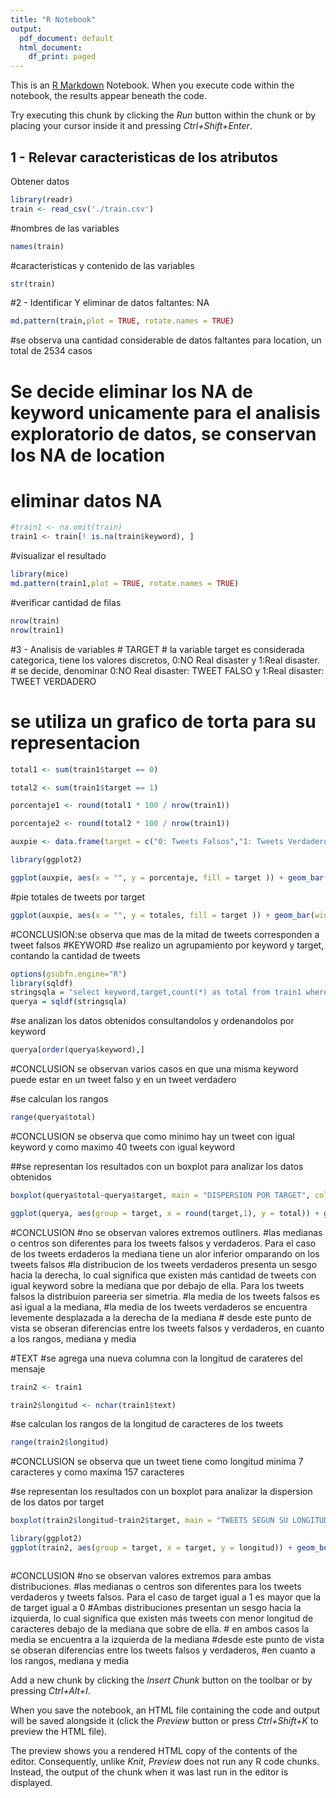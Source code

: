 ---
title: "R Notebook"
output:
  pdf_document: default
  html_document:
    df_print: paged
---

This is an [R Markdown](http://rmarkdown.rstudio.com) Notebook. When you execute code within the notebook, the results appear beneath the code. 

Try executing this chunk by clicking the *Run* button within the chunk or by placing your cursor inside it and pressing *Ctrl+Shift+Enter*. 

## 1 - Relevar caracteristicas de los atributos
Obtener datos

```{r}
library(readr)
train <- read_csv('./train.csv') 

```
#nombres de las variables
```{r}
names(train)
```
#caracteristicas y contenido de las variables
```{r}
str(train)
```

#2 - Identificar Y eliminar de datos faltantes: NA
```{r}
md.pattern(train,plot = TRUE, rotate.names = TRUE)

```

#se observa una cantidad considerable de datos faltantes para location, un total de 2534 casos

# Se decide eliminar los NA de keyword unicamente para el analisis exploratorio de datos, se conservan los NA de location

# eliminar datos NA
```{r}
#train1 <- na.omit(train)
train1 <- train[! is.na(train$keyword), ]
```

#visualizar el resultado
```{r}
library(mice)
md.pattern(train1,plot = TRUE, rotate.names = TRUE)
```
#verificar cantidad de filas

```{r}
nrow(train)
nrow(train1)
```

#3 - Analisis de variables
# TARGET
# la variable target es considerada categorica, tiene los valores discretos, 0:NO Real disaster y  1:Real disaster. 
# se decide, denominar 0:NO Real disaster: TWEET FALSO y  1:Real disaster: TWEET VERDADERO

# se utiliza un grafico de torta para su representacion
```{r}
total1 <- sum(train1$target == 0)

total2 <- sum(train1$target == 1)

porcentaje1 <- round(total1 * 100 / nrow(train1))

porcentaje2 <- round(total2 * 100 / nrow(train1))

auxpie <- data.frame(target = c("0: Tweets Falsos","1: Tweets Verdaderos"), totales = c(total1,total2),porcentaje = c(porcentaje1,porcentaje2))

library(ggplot2)

ggplot(auxpie, aes(x = "", y = porcentaje, fill = target )) + geom_bar(width = 1, stat = "identity", color = "white") + coord_polar("y", start = 0) + geom_text(aes(y = porcentaje,label = paste(porcentaje, "%")),position = position_stack(vjust = 0.5)) + labs(fill = "Target", title = "PORCENTAJE DE TWEETS AGRUPADOS", x = NULL, y = NULL )

```
#pie totales de tweets por target
```{r}
ggplot(auxpie, aes(x = "", y = totales, fill = target )) + geom_bar(width = 1, stat = "identity", color = "white") + coord_polar("y", start = 0) + geom_text(aes(y = totales,label = totales),position = position_stack(vjust = 0.5)) + labs(fill = "Target", title = "TOTALES DE TWEETS AGRUPADOS", x = NULL, y = NULL )
```

#CONCLUSION:se observa que mas de la mitad de tweets corresponden a tweet falsos
#KEYWORD
#se realizo un agrupamiento por keyword y target, contando la cantidad de tweets
```{r}
options(gsubfn.engine="R")
library(sqldf)
stringsqla = "select keyword,target,count(*) as total from train1 where keyword is not '' group by keyword,target"
querya = sqldf(stringsqla)
```
#se analizan los datos obtenidos consultandolos y ordenandolos por keyword
```{r}
querya[order(querya$keyword),]
```

#CONCLUSION se observan varios casos en que una misma keyword puede estar en un tweet falso y en un tweet verdadero


#se calculan los rangos
```{r}
range(querya$total)
```
#CONCLUSION se observa que como minimo hay un tweet con igual keyword y como maximo 40 tweets con igual keyword

##se representan los resultados con un boxplot para analizar los datos obtenidos
```{r}
boxplot(querya$total~querya$target, main = "DISPERSION POR TARGET", col = "blue", ylab = "Tweets con igual keyword", xlab = "Target")
```
```{r}
ggplot(querya, aes(group = target, x = round(target,1), y = total)) + geom_boxplot(outlier.color = "red", outlier.shape = 8, outlier.size = 2, fill ="blue") + ggtitle("TWEETS SEGUN KEYWORD") + xlab ("0 = Tweets falsos      1 = Tweets verdaderos") + ylab ("Tweets con igual keyword") +  stat_summary(fun.y = "mean", geom = "point", shape = 8, size = 2, color = "white") 
```


#CONCLUSION
#no se observan valores extremos outliners. 
#las medianas o centros son diferentes para los tweets falsos y verdaderos. Para el caso de los tweets erdaderos la mediana tiene un alor inferior omparando on los tweets falsos
#la distribucion de los tweets verdaderos presenta un sesgo hacia la derecha, lo cual significa que existen más cantidad de tweets con igual keyword sobre la mediana que por debajo de ella. Para los tweets falsos la distribuion pareeria ser simetria.
#la media de los tweets falsos es asi igual a la mediana, 
#la media de los tweets verdaderos se encuentra levemente desplazada a la derecha de la mediana
# desde este punto de vista se obseran diferencias entre los tweets falsos y verdaderos, en cuanto a los rangos, mediana y media

#TEXT
#se agrega una nueva columna con la longitud de carateres del mensaje
```{r}
train2 <- train1

train2$longitud <- nchar(train1$text)

```
#se calculan los rangos de la longitud de caracteres de los tweets
```{r}
range(train2$longitud)
```
#CONCLUSION se observa que un tweet tiene como longitud minima 7 caracteres y como maxima 157 caracteres 

#se representan los resultados con un boxplot para analizar la dispersion de los datos por target

```{r}
boxplot(train2$longitud~train2$target, main = "TWEETS SEGUN SU LONGITUD", col = "blue", ylab = "Longitud", xlab = "0 = Tweets falsos    1 = Tweets verdaderos")
```
```{r}
library(ggplot2)
ggplot(train2, aes(group = target, x = target, y = longitud)) + geom_boxplot(fill ="blue") + ggtitle("TWEETS SEGUN SU LONGITUD") + xlab ("0 = Tweets falsos    1 = Tweets verdaderos") + ylab ("Longitud")   +  stat_summary(fun.y = "mean", geom = "point", shape = 8, size = 2, color = "white")



```

#CONCLUSION
#no se observan valores extremos para ambas distribuciones. 
#las medianas o centros son diferentes para los tweets verdaderos y tweets falsos. Para el caso de target igual a 1 es mayor que la de target igual a 0
#Ambas distribuciones presentan un sesgo hacia la izquierda, lo cual significa que existen más tweets con menor longitud de caracteres debajo de la mediana que sobre de ella. 
# en ambos casos la media se encuentra a la izquierda de la mediana
#desde este punto de vista se obseran diferencias entre los tweets falsos y verdaderos, #en cuanto a los rangos, mediana y media




Add a new chunk by clicking the *Insert Chunk* button on the toolbar or by pressing *Ctrl+Alt+I*.

When you save the notebook, an HTML file containing the code and output will be saved alongside it (click the *Preview* button or press *Ctrl+Shift+K* to preview the HTML file).

The preview shows you a rendered HTML copy of the contents of the editor. Consequently, unlike *Knit*, *Preview* does not run any R code chunks. Instead, the output of the chunk when it was last run in the editor is displayed.
